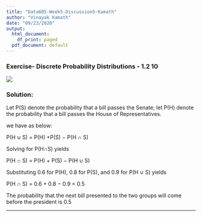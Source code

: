 ---
title: "Data605-Week5-Discussion5-Kamath"
author: "Vinayak Kamath"
date: "09/23/2020"
output:
  html_document:
    df_print: paged
  pdf_document: default
---

### Exercise- Discrete Probability Distributions - 1.2 10


![ ](./Capture_Exercise_DiscreteProbabilityDistributions_10.PNG)   
   
  
### Solution:  

Let P(S) denote the probability that a bill passes the Senate; let P(H) denote the probability that a bill passes the House of Representatives.  
  
we have as below:  
  
  P(H $\cup$ S) = P(H) +P(S) − P(H $\cap$ S)  
  
  
Solving for P(H$\cap$S) yields  
  
  P(H $\cap$ S) = P(H) + P(S) − P(H $\cup$ S)  
  
Substituting 0.6 for P(H), 0.8 for P(S), and 0.9 for P(H $\cup$ S) yields  
    
  P(H $\cap$ S) = 0.6 + 0.8 − 0.9   = 0.5  
  
The probability that the next bill presented to the two groups will come before the president is 0.5    
  

---
